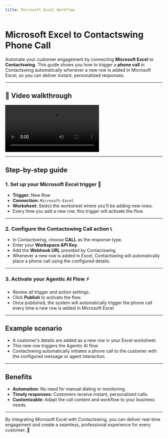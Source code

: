```yaml
---
title: Microsoft Excel Workflow
---
```


# Microsoft Excel to Contactswing Phone Call

Automate your customer engagement by connecting **Microsoft Excel** to **Contactswing**. This guide shows you how to trigger a **phone call** in Contactswing automatically whenever a new row is added in Microsoft Excel, so you can deliver instant, personalized responses.

---

## 🎥 Video walkthrough

<div class="card-video">
  <video 
    src="https://storage.googleapis.com/helpsessionvideos/Contactswing/Videos/microsoft.mp4" 
    autoplay 
    playsinline 
    controls 
    title="Microsoft Excel to Contactswing Workflow"
  ></video>
</div>

---

## Step-by-step guide

### 1. Set up your Microsoft Excel trigger 📝

- **Trigger:** New Row
- **Connection:** `Microsoft-Excel`
- **Worksheet:** Select the worksheet where you’ll be adding new rows.
- Every time you add a new row, this trigger will activate the flow.

---

### 2. Configure the Contactswing Call action 📞

- In Contactswing, choose **CALL** as the response type.
- Enter your **Workspace API Key**.
- Add the **Webhook URL** provided by Contactswing.
- Whenever a new row is added in Excel, Contactswing will automatically place a phone call using the configured details.

---

### 3. Activate your Agentic AI Flow ⚡

- Review all trigger and action settings.
- Click **Publish** to activate the flow.
- Once published, the system will automatically trigger the phone call every time a new row is added in Microsoft Excel.

---

## Example scenario

- A customer’s details are added as a new row in your Excel worksheet.
- This new row triggers the Agentic AI flow.
- Contactswing automatically initiates a phone call to the customer with the configured message or agent interaction.

---

## Benefits

- **Automation:** No need for manual dialing or monitoring.
- **Timely responses:** Customers receive instant, personalized calls.
- **Customizable:** Adapt the call content and workflow to your business needs.

---

By integrating Microsoft Excel with Contactswing, you can deliver real-time engagement and create a seamless, professional experience for every customer. 🤖
